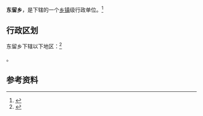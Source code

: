 {{中国乡级行政区|35/08/24/202/000}}

'''东留乡'''，是{{PRC admin/fullname|35/08/24/202/000|3}}下辖的一个[[乡镇|乡镇]]级行政单位。<ref>{{PRC admin/ref sgc|{{PRC admin/parent|35/08/24/202/000}}}}</ref>

== 行政区划 ==

东留乡下辖以下地区：<ref>{{PRC admin/ref sgc|35/08/24/202/000}}</ref>

{{PRC admin/children|35/08/24/202/000}}。

== 参考资料 ==

{{reflist}}

{{行政区划小作品}}
{{PRC admin/navcat|35/08/24/202/000}}